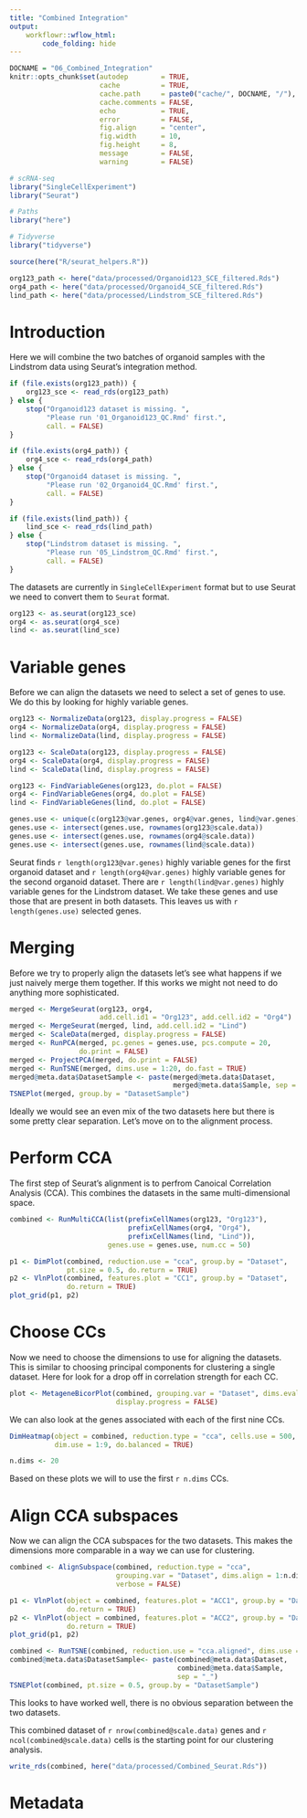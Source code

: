 ```yaml
---
title: "Combined Integration"
output:
    workflowr::wflow_html:
        code_folding: hide
---
```


```r
DOCNAME = "06_Combined_Integration"
knitr::opts_chunk$set(autodep        = TRUE,
                      cache          = TRUE,
                      cache.path     = paste0("cache/", DOCNAME, "/"),
                      cache.comments = FALSE,
                      echo           = TRUE,
                      error          = FALSE,
                      fig.align      = "center",
                      fig.width      = 10,
                      fig.height     = 8,
                      message        = FALSE,
                      warning        = FALSE)
```

```r
# scRNA-seq
library("SingleCellExperiment")
library("Seurat")

# Paths
library("here")

# Tidyverse
library("tidyverse")
```

```r
source(here("R/seurat_helpers.R"))
```

```r
org123_path <- here("data/processed/Organoid123_SCE_filtered.Rds")
org4_path <- here("data/processed/Organoid4_SCE_filtered.Rds")
lind_path <- here("data/processed/Lindstrom_SCE_filtered.Rds")
```

Introduction
============

Here we will combine the two batches of organoid samples with the Lindstrom
data using Seurat's integration method.

```r
if (file.exists(org123_path)) {
    org123_sce <- read_rds(org123_path)
} else {
    stop("Organoid123 dataset is missing. ",
         "Please run '01_Organoid123_QC.Rmd' first.",
         call. = FALSE)
}
```

```r
if (file.exists(org4_path)) {
    org4_sce <- read_rds(org4_path)
} else {
    stop("Organoid4 dataset is missing. ",
         "Please run '02_Organoid4_QC.Rmd' first.",
         call. = FALSE)
}
```

```r
if (file.exists(lind_path)) {
    lind_sce <- read_rds(lind_path)
} else {
    stop("Lindstrom dataset is missing. ",
         "Please run '05_Lindstrom_QC.Rmd' first.",
         call. = FALSE)
}
```

The datasets are currently in `SingleCellExperiment` format but to use Seurat we
need to convert them to `Seurat` format.

```r
org123 <- as.seurat(org123_sce)
org4 <- as.seurat(org4_sce)
lind <- as.seurat(lind_sce)
```

Variable genes
==============

Before we can align the datasets we need to select a set of genes to use. We
do this by looking for highly variable genes.

```r
org123 <- NormalizeData(org123, display.progress = FALSE)
org4 <- NormalizeData(org4, display.progress = FALSE)
lind <- NormalizeData(lind, display.progress = FALSE)

org123 <- ScaleData(org123, display.progress = FALSE)
org4 <- ScaleData(org4, display.progress = FALSE)
lind <- ScaleData(lind, display.progress = FALSE)

org123 <- FindVariableGenes(org123, do.plot = FALSE)
org4 <- FindVariableGenes(org4, do.plot = FALSE)
lind <- FindVariableGenes(lind, do.plot = FALSE)

genes.use <- unique(c(org123@var.genes, org4@var.genes, lind@var.genes))
genes.use <- intersect(genes.use, rownames(org123@scale.data))
genes.use <- intersect(genes.use, rownames(org4@scale.data))
genes.use <- intersect(genes.use, rownames(lind@scale.data))
```

Seurat finds `r length(org123@var.genes)` highly variable genes for the first
organoid dataset and `r length(org4@var.genes)` highly variable genes for
the second organoid dataset. There are `r length(lind@var.genes)` highly
variable genes for the Lindstrom dataset. We take these genes and use those that
are present in both datasets. This leaves us with `r length(genes.use)` selected 
genes.

Merging
=======

Before we try to properly align the datasets let's see what happens if we just 
naively merge them together. If this works we might not need to do anything
more sophisticated.

```r
merged <- MergeSeurat(org123, org4, 
                      add.cell.id1 = "Org123", add.cell.id2 = "Org4")
merged <- MergeSeurat(merged, lind, add.cell.id2 = "Lind")
merged <- ScaleData(merged, display.progress = FALSE)
merged <- RunPCA(merged, pc.genes = genes.use, pcs.compute = 20,
                 do.print = FALSE)
merged <- ProjectPCA(merged, do.print = FALSE)
merged <- RunTSNE(merged, dims.use = 1:20, do.fast = TRUE)
merged@meta.data$DatasetSample <- paste(merged@meta.data$Dataset,
                                        merged@meta.data$Sample, sep = "_")
TSNEPlot(merged, group.by = "DatasetSample")
```

Ideally we would see an even mix of the two datasets here but there is some
pretty clear separation. Let's move on to the alignment process.

Perform CCA
===========

The first step of Seurat's alignment is to perfrom Canoical Correlation Analysis
(CCA). This combines the datasets in the same multi-dimensional space.

```r
combined <- RunMultiCCA(list(prefixCellNames(org123, "Org123"),
                             prefixCellNames(org4, "Org4"),
                             prefixCellNames(lind, "Lind")),
                        genes.use = genes.use, num.cc = 50)

p1 <- DimPlot(combined, reduction.use = "cca", group.by = "Dataset", 
              pt.size = 0.5, do.return = TRUE)
p2 <- VlnPlot(combined, features.plot = "CC1", group.by = "Dataset", 
              do.return = TRUE)
plot_grid(p1, p2)
```

Choose CCs
==========

Now we need to choose the dimensions to use for aligning the datasets. This is
similar to choosing principal components for clustering a single dataset. Here
for look for a drop off in correlation strength for each CC.

```r
plot <- MetageneBicorPlot(combined, grouping.var = "Dataset", dims.eval = 1:50, 
                          display.progress = FALSE)
```

We can also look at the genes associated with each of the first nine CCs.

```r
DimHeatmap(object = combined, reduction.type = "cca", cells.use = 500, 
           dim.use = 1:9, do.balanced = TRUE)
```

```r
n.dims <- 20
```

Based on these plots we will to use the first `r n.dims` CCs.

Align CCA subspaces
===================

Now we can align the CCA subspaces for the two datasets. This makes the
dimensions more comparable in a way we can use for clustering.

```r
combined <- AlignSubspace(combined, reduction.type = "cca",
                          grouping.var = "Dataset", dims.align = 1:n.dims,
                          verbose = FALSE)

p1 <- VlnPlot(object = combined, features.plot = "ACC1", group.by = "Dataset", 
              do.return = TRUE)
p2 <- VlnPlot(object = combined, features.plot = "ACC2", group.by = "Dataset", 
              do.return = TRUE)
plot_grid(p1, p2)
```

```r
combined <- RunTSNE(combined, reduction.use = "cca.aligned", dims.use = 1:20)
combined@meta.data$DatasetSample<- paste(combined@meta.data$Dataset,
                                         combined@meta.data$Sample,
                                         sep = "_")
TSNEPlot(combined, pt.size = 0.5, group.by = "DatasetSample")
```

This looks to have worked well, there is no obvious separation between the two
datasets.

This combined dataset of `r nrow(combined@scale.data)` genes and
`r ncol(combined@scale.data)` cells is the starting point for our clustering
analysis.

```r
write_rds(combined, here("data/processed/Combined_Seurat.Rds"))
```

Metadata
========
